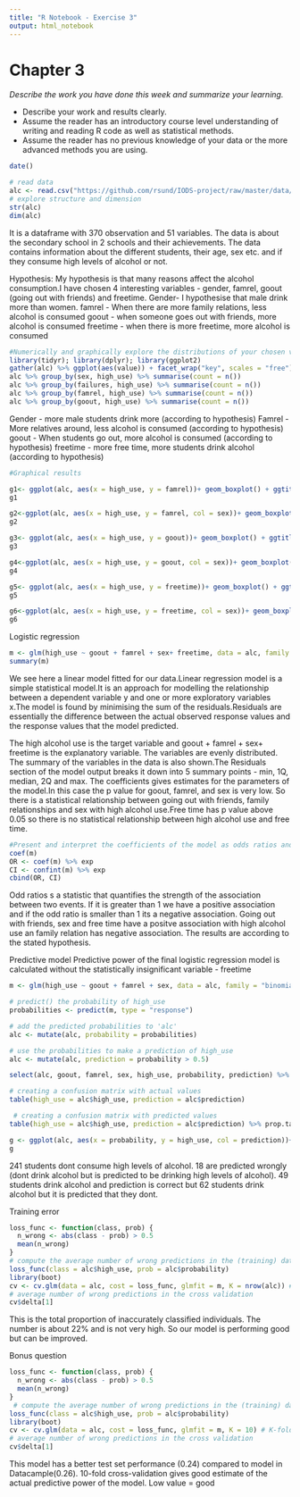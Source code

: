 ---
title: "R Notebook - Exercise 3"
output: html_notebook
---


# Chapter 3

*Describe the work you have done this week and summarize your learning.*

- Describe your work and results clearly. 
- Assume the reader has an introductory course level understanding of writing and reading R code as well as statistical methods.
- Assume the reader has no previous knowledge of your data or the more advanced methods you are using.

```{r}
date()
```


```{r}
# read data 
alc <- read.csv("https://github.com/rsund/IODS-project/raw/master/data/alc.csv")
# explore structure and dimension
str(alc)
dim(alc)
```

It is a dataframe with 370 observation and 51 variables. The data is about the secondary school in 2 schools and their achievements. The data contains information about the different students, their age, sex etc. and if they consume high levels of alcohol or not.


Hypothesis: My hypothesis is that many reasons affect the alcohol consumption.I have chosen 4 interesting variables - gender, famrel, goout (going out with friends) and freetime. 
Gender- I hypothesise that male drink more than women. 
famrel - When there are more family relations, less alcohol is consumed
goout - when someone goes out with friends, more alcohol is consumed
freetime - when there is more freetime, more alcohol is consumed
```{r}
#Numerically and graphically explore the distributions of your chosen variables and their relationships with alcohol consumption (use for example cross-tabulations, bar plots and box plots). Comment on your findings and compare the results of your exploration to your previously stated hypotheses.
library(tidyr); library(dplyr); library(ggplot2)
gather(alc) %>% ggplot(aes(value)) + facet_wrap("key", scales = "free") + geom_bar()
alc %>% group_by(sex, high_use) %>% summarise(count = n())
alc %>% group_by(failures, high_use) %>% summarise(count = n())
alc %>% group_by(famrel, high_use) %>% summarise(count = n())
alc %>% group_by(goout, high_use) %>% summarise(count = n())

```
Gender - more male students drink more (according to hypothesis)
Famrel - More relatives around, less alcohol is consumed (according to hypothesis)
goout - When students go out, more alcohol is consumed (according to hypothesis)
freetime - more free time, more students drink alcohol (according to hypothesis)

```{r}
#Graphical results

g1<- ggplot(alc, aes(x = high_use, y = famrel))+ geom_boxplot() + ggtitle("Family relationship vs alcohol consumption")
g1

g2<-ggplot(alc, aes(x = high_use, y = famrel, col = sex))+ geom_boxplot() + ggtitle("Family relationship vs alcohol consumption according to gender")
g2

g3<- ggplot(alc, aes(x = high_use, y = goout))+ geom_boxplot() + ggtitle("Going out with friends vs alcohol consumption")
g3

g4<-ggplot(alc, aes(x = high_use, y = goout, col = sex))+ geom_boxplot() + ggtitle("Going out with friends vs alcohol consumption according to gender")
g4

g5<- ggplot(alc, aes(x = high_use, y = freetime))+ geom_boxplot() + ggtitle("Freetime vs alcohol consumption")
g5

g6<-ggplot(alc, aes(x = high_use, y = freetime, col = sex))+ geom_boxplot() + ggtitle("Freetime vs alcohol consumption according to gender")
g6
```



Logistic regression
```{r}
m <- glm(high_use ~ goout + famrel + sex+ freetime, data = alc, family = "binomial")
summary(m)

```

We see here a linear model fitted for our data.Linear regression model is a simple statistical model.It is an approach for modelling the relationship between a dependent variable y and one or more exploratory variables x.The model is found by minimising the sum of the residuals.Residuals are essentially the difference between the actual observed response values and the response values that the model predicted. 

The high alcohol use is the target variable and goout + famrel + sex+ freetime is the explanatory variable. The variables are evenly distributed. 
The summary of the variables in the data is also shown.The Residuals section of the model output breaks it down into 5 summary points - min, 1Q, median, 2Q and max. 
The coefficients gives estimates for the parameters of the model.In this case the p value for goout, famrel, and sex is very low. So there is a statistical relationship between going out with friends, family relationships and sex with high alcohol use.Free time has p value above 0.05 so there is no statistical relationship between high alcohol use and free time.

```{r}
#Present and interpret the coefficients of the model as odds ratios and provide confidence intervals for them. Interpret the results and compare them to your previously stated hypothesis.
coef(m)
OR <- coef(m) %>% exp
CI <- confint(m) %>% exp 
cbind(OR, CI)
```
Odd ratios s a statistic that quantifies the strength of the association between two events. If it is greater than 1 we have a positive association and if the odd ratio is smaller than 1 its a negative association. 
Going out with friends, sex and free time have a positve association with high alcohol use an family relation has negative association. The results are according to the stated hypothesis.


Predictive model
Predictive power of the final logistic regression model is calculated without the statistically insignificant variable - freetime
```{r}
m <- glm(high_use ~ goout + famrel + sex, data = alc, family = "binomial")

# predict() the probability of high_use
probabilities <- predict(m, type = "response")

# add the predicted probabilities to 'alc'
alc <- mutate(alc, probability = probabilities)

# use the probabilities to make a prediction of high_use
alc <- mutate(alc, prediction = probability > 0.5)

select(alc, goout, famrel, sex, high_use, probability, prediction) %>% tail(10)

# creating a confusion matrix with actual values
table(high_use = alc$high_use, prediction = alc$prediction)

 # creating a confusion matrix with predicted values
table(high_use = alc$high_use, prediction = alc$prediction) %>% prop.table %>% addmargins 

g <- ggplot(alc, aes(x = probability, y = high_use, col = prediction))+ geom_point() + ggtitle("logistic regression model")
g 

```

241 students dont consume high levels of alcohol. 18 are predicted wrongly (dont drink alcohol but is predicted to be drinking high levels of alcohol). 49 students drink alcohol and prediction is correct but 62 students drink alcohol but it is predicted that they dont.

Training error
```{r}
loss_func <- function(class, prob) {
  n_wrong <- abs(class - prob) > 0.5
  mean(n_wrong)
}
# compute the average number of wrong predictions in the (training) data
loss_func(class = alc$high_use, prob = alc$probability) 
library(boot)
cv <- cv.glm(data = alc, cost = loss_func, glmfit = m, K = nrow(alc)) # K-fold cross-validation, cv=training data
# average number of wrong predictions in the cross validation
cv$delta[1]
```
This is the total proportion of inaccurately classified individuals. The number is about 22% and is not very high. So our model is performing good but can be improved.


Bonus question
```{r}
loss_func <- function(class, prob) {
  n_wrong <- abs(class - prob) > 0.5
  mean(n_wrong)
}
 # compute the average number of wrong predictions in the (training) data
loss_func(class = alc$high_use, prob = alc$probability)
library(boot)
cv <- cv.glm(data = alc, cost = loss_func, glmfit = m, K = 10) # K-fold cross-validation, cv=training data
# average number of wrong predictions in the cross validation
cv$delta[1]
```
This model has a better test set performance (0.24) compared to model in Datacample(0.26). 10-fold cross-validation gives good estimate of the actual predictive power of the model. Low value = good
